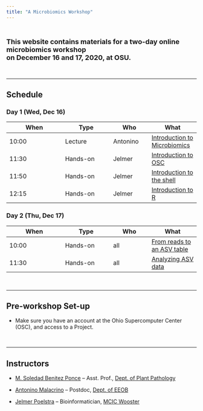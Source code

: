 ```yaml
---
title: "A Microbiomics Workshop"
---
```


<br>

<span style="font-size: 18px">**This website contains materials for a two-day online
microbiomics workshop<br>on December 16 and 17, 2020, at OSU.**</span>

<br>

----

## Schedule

### Day 1 (Wed, Dec 16)

| When  | Type | Who | What |
|-------|------|-----|------|
| 10:00 | Lecture | Antonino | [Introduction to Microbiomics](/01-microbiomics.html)  |
| 11:30 | Hands-on | Jelmer | [Introduction to OSC](/02-OSC.html)         |
| 11:50 | Hands-on | Jelmer | [Introduction to the shell](/03-shell.html) |
| 12:15 | Hands-on | Jelmer | [Introduction to R](/04-R.html)             |

### Day 2 (Thu, Dec 17)

| When  | Type | Who | What |
|-------|------|-----|------|
| 10:00 | Hands-on | all | [From reads to an ASV table](/05-reads-to-ASV.html)  |
| 11:30 | Hands-on | all | [Analyzing ASV data](/06-ASV-analysis.html)         |

<br>

----

## Pre-workshop Set-up

- Make sure you have an account at the Ohio Supercomputer Center (OSC),
  and access to a Project.

<br>

----

## Instructors

- [M. Soledad Benitez Ponce](benitezponce.1@osu.edu) -- Asst. Prof., [Dept. of Plant Pathology](https://plantpath.osu.edu/)

- [Antonino Malacrino](mailto:malacrino.1@osu.edu) -- Postdoc, [Dept. of EEOB](https://eeob.osu.edu/)

- [Jelmer Poelstra](mailto:poelstra.1@osu.edu) -- Bioinformatician, [MCIC Wooster](https://mcic.osu.edu)

<br>
